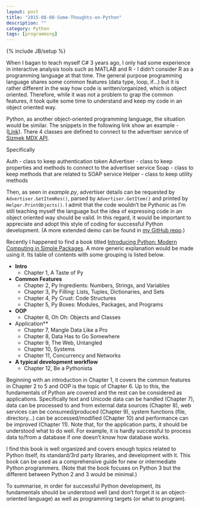 ```yaml
---
layout: post
title: "2015-08-08-Some-Thoughts-on-Python"
description: ""
category: Python
tags: [programming]
---
```

{% include JB/setup %}

When I bagan to teach myself C# 3 years ago, I only had some experience in interactive analysis tools such as MATLAB and R - I didn't consider R as a programming language at that time. The general purpose programming language shares some common features (data type, loop, if...) but it is rather different in the way how code is written/organized, which is object oriented. Therefore, while it was not a problem to grap the common features, it took quite some time to understand and keep my code in an object oriented way. 

Python, as another object-oriented programming language, the situation would be similar. The snippets in the following link show an example - ([Link](https://bitbucket.org/snippets/jaehyeon-kim/GApK6)). There 4 classes are defined to connect to the advertiser service of [Sizmek MDX API](http://platform.mediamind.com/Eyeblaster.MediaMind.API.Doc/?v=3). 

Specifically

Auth - class to keep authentication token
Advertiser - class to keep properties and methods to connect to the advertiser service
Soap - class to keep methods that are related to SOAP service
Helper - class to keep utility methods

Then, as seen in *example.py*, advertiser details can be requested by `Advertiser.GetItemRes()`, parsed by `Advertiser.GetItem()` and printed by `Helper.PrintObjects()`. I admit that the code wouldn't be Pythonic as I'm still teaching myself the language but the idea of expressing code in an object oriented way should be valid. In this regard, it would be important to appreciate and adopt this style of coding for successful Python development. (A more extended demo can be found in [my GitHub repo](https://github.com/jaehyeon-kim/sizmek_demo).)

Recently I happened to find a book titled [Introducing Python: Modern Computing in Simple Packages]( http://shop.oreilly.com/product/0636920028659.do). A more generic explanation would be made using it. Its table of contents with some grouping is listed below.

- **Intro**
    + Chapter 1, A Taste of Py
- **Common Features**
    + Chapter 2, Py Ingredients: Numbers, Strings, and Variables
    + Chapter 3, Py Filling: Lists, Tuples, Dictionaries, and Sets
    + Chapter 4, Py Crust: Code Structures
    + Chapter 5, Py Boxes: Modules, Packages, and Programs
- **OOP**
    + Chapter 6, Oh Oh: Objects and Classes
- Application**
    + Chapter 7, Mangle Data Like a Pro
    + Chapter 8, Data Has to Go Somewhere
    + Chapter 9, The Web, Untangled
    + Chapter 10, Systems
    + Chapter 11, Concurrency and Networks
- **A typical development workflow**
    + Chapter 12, Be a Pythonista

Beginning with an introduction in Chapter 1, it covers the common features in Chapter 2 to 5 and OOP is the topic of Chapter 6. Up to this, the fundamentals of Python are covered and the rest can be considered as applications. Specifically text and Unicode data can be handled (Chapter 7), data can be processed to and from external data sources (Chapter 8), web services can be consumed/produced (Chapter 9), system functions (file, directory...) can be accessed/modified (Chapter 10) and performance can be improved (Chapter 11).  Note that, for the application parts, it should be understood what to do well. For example, it is hardly successful to process data to/from a database if one doesn't know how database works.

I find this book is well organized and covers enough topics related to Python itself, its standard/3rd party libraries, and development with it. This book can be used as a comprehensive guide for new or intermediate Python programmers. (Note that the book focuses on Python 3 but the different between Python 2 and 3 would be minimal.)

To summarise, in order for successful Python development, its fundamentals should be understood well (and don't forget it is an object-oriented language) as well as programming targets (or what to program).
